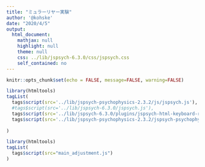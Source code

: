 ```yaml
---
title: "ミュラーリヤー実験"
author: '@kohske'
date: "2020/4/5"
output:
  html_document: 
    mathjax: null
    highlight: null
    theme: null
    css: ../lib/jspsych-6.3.0/css/jspsych.css
    self_contained: no
---
```


```r
knitr::opts_chunk$set(echo = FALSE, message=FALSE, warning=FALSE)
```

```r
library(htmltools)
tagList(
  tags$script(src='../lib/jspsych-psychophysics-2.3.2/js/jspsych.js'),
  #tags$script(src='../lib/jspsych-6.3.0/jspsych.js'),
  tags$script(src='../lib/jspsych-6.3.0/plugins/jspsych-html-keyboard-response.js'),
  tags$script(src='../lib/jspsych-psychophysics-2.3.2/jspsych-psychophysics.js'),
  
)
```

<script>
var fac = {
  angles: [60, 300], // 角度
  up_down: ["up", "down"], // 系列
};
</script>

```r
library(htmltools)
tagList(
  tags$script(src="main_adjustment.js")
)
```

<textarea id="result" value="1" cols="30" rows="30" maxlength="15" style="display:none"></textarea>


